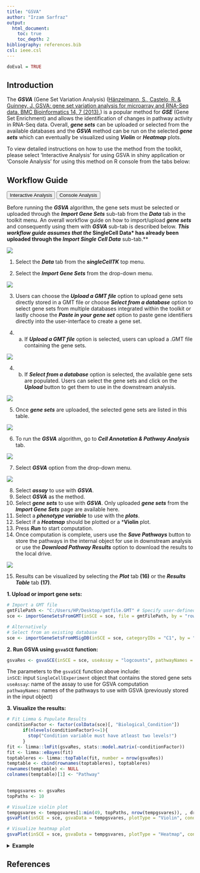 ```yaml
---
title: "GSVA"
author: "Irzam Sarfraz"
output:
  html_document:
    toc: true
    toc_depth: 2
bibliography: references.bib
csl: ieee.csl
---
```

```r
doEval = TRUE
```
## Introduction
The ***GSVA*** (Gene Set Variation Analysis) ([Hänzelmann, S., Castelo, R. & Guinney, J. GSVA: gene set variation analysis for microarray and RNA-Seq data. BMC Bioinformatics 14, 7 (2013).](https://doi.org/10.1186/1471-2105-14-7)) is a popular method for ***GSE*** (Gene Set Enrichment) and allows the identification of changes in pathway activity
in RNA-Seq data. Overall, ***gene sets*** can be uploaded or selected from the available databases and the ***GSVA*** method can be run on the selected ***gene sets*** which can eventually be visualized using ***Violin*** or ***Heatmap*** plots.

To view detailed instructions on how to use the method from the toolkit, please select 'Interactive Analysis' for using GSVA in shiny application or 'Console Analysis' for using this method on R console from the tabs below:


````{=html}
<head>
<meta name="viewport" content="width=device-width, initial-scale=1">
</head>
<body>
````


## Workflow Guide

````{=html}
<div class="tab">
  <button class="tablinks" onclick="openTab(event, 'interactive')" id="ia-button">Interactive Analysis</button>
  <button class="tablinks" onclick="openTab(event, 'console')" id="console-button">Console Analysis</button>
</div>

<div id="interactive" class="tabcontent">
````

Before running the ***GSVA*** algorithm, the gene sets must be selected or uploaded through the ***Import Gene Sets*** sub-tab from the ***Data*** tab in the toolkit menu. An overall workflow guide on how to import/upload ***gene sets*** and consequently using them with ***GSVA*** sub-tab is described below. ***This workflow guide assumes that the *SingleCell Data* has already been uploaded through the *Import Single Cell Data*** sub-tab.**<br>

![](ui_screenshots/pathway_analysis/capa_1.png)

1. Select the ***Data*** tab from the ***singleCellTK*** top menu.<br>

2. Select the ***Import Gene Sets*** from the drop-down menu.<br>

![](ui_screenshots/pathway_analysis/capa_2.png)

3. Users can choose  the ***Upload a GMT file*** option to upload gene sets directly stored in a GMT file or choose ***Select from a database*** option to select gene sets from multiple databases integrated within the toolkit or lastly choose the ***Paste in your gene set*** option to paste gene identifiers directly into the user-interface to create a gene set.<br>

4. (a) If ***Upload a GMT file*** option is selected, users can upload a .GMT file containing the gene sets. <br>

![](ui_screenshots/pathway_analysis/capa_3.png)

4. (b) If ***Select from a database*** option is selected, the available gene sets are populated. Users can select the gene sets and click on the ***Upload*** button to get them to use in the downstream analysis. <br>

![](ui_screenshots/pathway_analysis/capa_4.png)

5. Once ***gene sets*** are uploaded, the selected gene sets are listed in this table. <br>

![](ui_screenshots/pathway_analysis/capa_5.png)

6. To run the ***GSVA*** algorithm, go to ***Cell Annotation & Pathway Analysis*** tab. <br>

![](ui_screenshots/pathway_analysis/capa_6.png)

7. Select ***GSVA*** option from the drop-down menu. <br>

![](ui_screenshots/pathway_analysis/capa_7.png)

8. Select ***assay*** to use with ***GSVA***. <br>
9. Select ***GSVA*** as the method.
10. Select ***gene sets*** to use with ***GSVA***. Only uploaded ***gene sets*** from the ***Import Gene Sets*** page are available here. <br>
11. Select a ***phenotype variable*** to use with the ***plots***. <br>
12. Select if a ***Heatmap*** should be plotted or a ***Violin** plot. <br>
13. Press ***Run*** to start computation. <br>
14. Once computation is complete, users use the ***Save Pathways*** button to store the pathways in the internal object for use in downstream analysis or use the ***Download Pathway Results*** option to download the results to the local drive. <br>

![](ui_screenshots/pathway_analysis/capa_8.png)

15. Results can be visualized by selecting the ***Plot*** tab **(16)** or the ***Results Table*** tab **(17)**. <br>



````{=html}
</div>
<div id="console" class="tabcontent">
````

**1. Upload or import gene sets:**
```r
# Import a GMT file
gmtFilePath <- "C:/Users/HP/Desktop/gmtfile.GMT" # Specify user-defined location for the GMT file
sce <- importGeneSetsFromGMT(inSCE = sce, file = gmtFilePath, by = "rownames", collectionName = "Collection1")

# Alternatively
# Select from an existing database
sce <- importGeneSetsFromMSigDB(inSCE = sce, categoryIDs = "C1", by = "rownames")
```

**2. Run GSVA using `gsvaSCE` function:**
```r
gsvaRes <- gsvaSCE(inSCE = sce, useAssay = "logcounts", pathwayNames = c("C1"))
```

The parameters to the `gsvaSCE` function above include: <br>
`inSCE`: input `SingleCellExperiment` object that contains the stored gene sets <br>
`useAssay`: name of the assay to use for GSVA computation <br>
`pathwayNames`: names of the pathways to use with GSVA (previously stored in the input object) <br>

**3. Visualize the results:**
```r
# Fit Limma & Populate Results
conditionFactor <- factor(colData(sce)[, "Biological_Condition"])
      if(nlevels(conditionFactor)<=1){
        stop("Condition variable must have atleast two levels!")
      }
fit <- limma::lmFit(gsvaRes, stats::model.matrix(~conditionFactor))
fit <- limma::eBayes(fit)
toptableres <- limma::topTable(fit, number = nrow(gsvaRes))
temptable <- cbind(rownames(toptableres), toptableres)
rownames(temptable) <- NULL
colnames(temptable)[1] <- "Pathway"
     

tempgsvares <- gsvaRes
topPaths <- 10

# Visualize violin plot
tempgsvares <- tempgsvares[1:min(49, topPaths, nrow(tempgsvares)), , drop = FALSE]
gsvaPlot(inSCE = sce, gsvaData = tempgsvares, plotType = "Violin", condition = "Biological_Condition")

# Visualize heatmap plot
gsvaPlot(inSCE = sce, gsvaData = tempgsvares, plotType = "Heatmap", condition = "Biological_Condition")
```

````{=html}
  <details>
  <summary><b>Example</b></summary>
````

```r
  # Load singleCellTK, pbmc3k example data & gene sets
  library(singleCellTK)
  sce <- importExampleData(dataset = "pbmc3k")
  sce <- importGeneSetsFromMSigDB(inSCE = sce, categoryIDs = "C1", by = "rownames")
  
  # Normalize data using runNormalization function from the toolkit
  sce <- runNormalization(inSCE = sce, useAssay = "counts", outAssayName = "logcounts", normalizationMethod = "logNormCounts")
  
  # Compute clusters using louvain algorithm
  sce <- runScranSNN(sce, useAssay = "logcounts", algorithm = "louvain", clusterName = "clusterLouvain")
  
  # Subset data to run GSVA faster
  sce <- sce[, 1:200]
  
  # Run GSVA
  gsvaRes <- gsvaSCE(inSCE = sce, useAssay = "logcounts", pathwayNames = c("C1"))
  
  # Fit Limma & Visualize Results
  conditionFactor <- factor(colData(sce)[, "clusterLouvain"])
      if(nlevels(conditionFactor)<=1){
        stop("Condition variable must have atleast two levels!")
      }
  fit <- limma::lmFit(gsvaRes, stats::model.matrix(~conditionFactor))
  fit <- limma::eBayes(fit)
  toptableres <- limma::topTable(fit, number = nrow(gsvaRes))
  temptable <- cbind(rownames(toptableres), toptableres)
  rownames(temptable) <- NULL
  colnames(temptable)[1] <- "Pathway"
  tempgsvares <- gsvaRes
  topPaths <- 10

  # Visualize violin plot
  tempgsvares <- tempgsvares[1:min(49, topPaths, nrow(tempgsvares)), , drop = FALSE]
  gsvaPlot(inSCE = sce, gsvaData = tempgsvares, plotType = "Violin", condition = "clusterLouvain")

  # Visualize heatmap plot
  gsvaPlot(inSCE = sce, gsvaData = tempgsvares, plotType = "Heatmap", condition = "clusterLouvain", show_column_names = FALSE)
```

````{=html}
    </details> 
      </div>
<script>
document.getElementById("ia-button").click();
</script>
</body>
````

## References